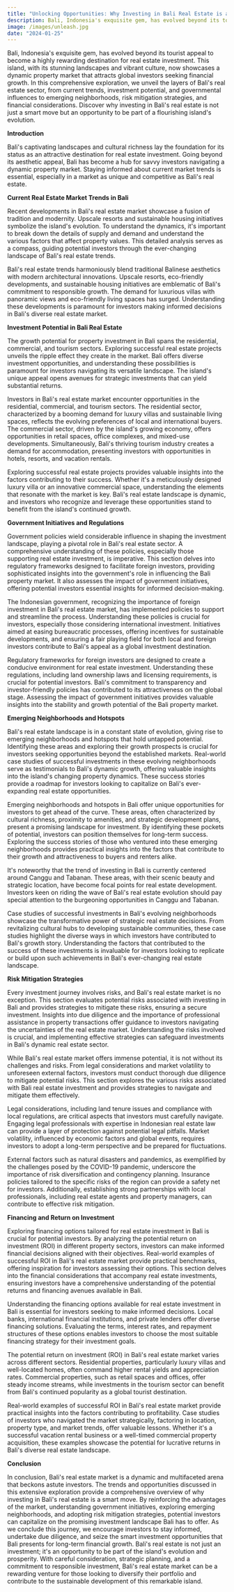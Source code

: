 ---
title: "Unlocking Opportunities: Why Investing in Bali Real Estate is a Smart Move"
description: Bali, Indonesia's exquisite gem, has evolved beyond its tourist appeal to become a highly rewarding destination for real estate investment. This island, with its stunning landscapes and vibrant culture, now showcases a dynamic property market that attracts global investors seeking financial growth. In this comprehensive exploration, we unveil the layers of Bali's real estate sector, from current trends, investment potential, and governmental influences to emerging neighborhoods, risk mitigation strategies, and financial considerations. Discover why investing in Bali's real estate is not just a smart move but an opportunity to be part of a flourishing island's evolution.
image: /images/unleash.jpg
date: "2024-01-25"
---

Bali, Indonesia's exquisite gem, has evolved beyond its tourist appeal to become a highly rewarding destination for real estate investment. This island, with its stunning landscapes and vibrant culture, now showcases a dynamic property market that attracts global investors seeking financial growth. In this comprehensive exploration, we unveil the layers of Bali's real estate sector, from current trends, investment potential, and governmental influences to emerging neighborhoods, risk mitigation strategies, and financial considerations. Discover why investing in Bali's real estate is not just a smart move but an opportunity to be part of a flourishing island's evolution.

**Introduction**

Bali's captivating landscapes and cultural richness lay the foundation for its status as an attractive destination for real estate investment. Going beyond its aesthetic appeal, Bali has become a hub for savvy investors navigating a dynamic property market. Staying informed about current market trends is essential, especially in a market as unique and competitive as Bali's real estate.

**Current Real Estate Market Trends in Bali**

Recent developments in Bali's real estate market showcase a fusion of tradition and modernity. Upscale resorts and sustainable housing initiatives symbolize the island's evolution. To understand the dynamics, it's important to break down the details of supply and demand and understand the various factors that affect property values. This detailed analysis serves as a compass, guiding potential investors through the ever-changing landscape of Bali's real estate trends.

Bali's real estate trends harmoniously blend traditional Balinese aesthetics with modern architectural innovations. Upscale resorts, eco-friendly developments, and sustainable housing initiatives are emblematic of Bali's commitment to responsible growth. The demand for luxurious villas with panoramic views and eco-friendly living spaces has surged. Understanding these developments is paramount for investors making informed decisions in Bali's diverse real estate market.

**Investment Potential in Bali Real Estate**

The growth potential for property investment in Bali spans the residential, commercial, and tourism sectors. Exploring successful real estate projects unveils the ripple effect they create in the market. Bali offers diverse investment opportunities, and understanding these possibilities is paramount for investors navigating its versatile landscape. The island's unique appeal opens avenues for strategic investments that can yield substantial returns.

Investors in Bali's real estate market encounter opportunities in the residential, commercial, and tourism sectors. The residential sector, characterized by a booming demand for luxury villas and sustainable living spaces, reflects the evolving preferences of local and international buyers. The commercial sector, driven by the island's growing economy, offers opportunities in retail spaces, office complexes, and mixed-use developments. Simultaneously, Bali's thriving tourism industry creates a demand for accommodation, presenting investors with opportunities in hotels, resorts, and vacation rentals.

Exploring successful real estate projects provides valuable insights into the factors contributing to their success. Whether it's a meticulously designed luxury villa or an innovative commercial space, understanding the elements that resonate with the market is key. Bali's real estate landscape is dynamic, and investors who recognize and leverage these opportunities stand to benefit from the island's continued growth.

**Government Initiatives and Regulations**

Government policies wield considerable influence in shaping the investment landscape, playing a pivotal role in Bali's real estate sector. A comprehensive understanding of these policies, especially those supporting real estate investment, is imperative. This section delves into regulatory frameworks designed to facilitate foreign investors, providing sophisticated insights into the government's role in influencing the Bali property market. It also assesses the impact of government initiatives, offering potential investors essential insights for informed decision-making.

The Indonesian government, recognizing the importance of foreign investment in Bali's real estate market, has implemented policies to support and streamline the process. Understanding these policies is crucial for investors, especially those considering international investment. Initiatives aimed at easing bureaucratic processes, offering incentives for sustainable developments, and ensuring a fair playing field for both local and foreign investors contribute to Bali's appeal as a global investment destination.

Regulatory frameworks for foreign investors are designed to create a conducive environment for real estate investment. Understanding these regulations, including land ownership laws and licensing requirements, is crucial for potential investors. Bali's commitment to transparency and investor-friendly policies has contributed to its attractiveness on the global stage. Assessing the impact of government initiatives provides valuable insights into the stability and growth potential of the Bali property market.

**Emerging Neighborhoods and Hotspots**

Bali's real estate landscape is in a constant state of evolution, giving rise to emerging neighborhoods and hotspots that hold untapped potential. Identifying these areas and exploring their growth prospects is crucial for investors seeking opportunities beyond the established markets. Real-world case studies of successful investments in these evolving neighborhoods serve as testimonials to Bali's dynamic growth, offering valuable insights into the island's changing property dynamics. These success stories provide a roadmap for investors looking to capitalize on Bali's ever-expanding real estate opportunities.

Emerging neighborhoods and hotspots in Bali offer unique opportunities for investors to get ahead of the curve. These areas, often characterized by cultural richness, proximity to amenities, and strategic development plans, present a promising landscape for investment. By identifying these pockets of potential, investors can position themselves for long-term success. Exploring the success stories of those who ventured into these emerging neighborhoods provides practical insights into the factors that contribute to their growth and attractiveness to buyers and renters alike.

It's noteworthy that the trend of investing in Bali is currently centered around Canggu and Tabanan. These areas, with their scenic beauty and strategic location, have become focal points for real estate development. Investors keen on riding the wave of Bali's real estate evolution should pay special attention to the burgeoning opportunities in Canggu and Tabanan.

Case studies of successful investments in Bali's evolving neighborhoods showcase the transformative power of strategic real estate decisions. From revitalizing cultural hubs to developing sustainable communities, these case studies highlight the diverse ways in which investors have contributed to Bali's growth story. Understanding the factors that contributed to the success of these investments is invaluable for investors looking to replicate or build upon such achievements in Bali's ever-changing real estate landscape.

**Risk Mitigation Strategies**

Every investment journey involves risks, and Bali's real estate market is no exception. This section evaluates potential risks associated with investing in Bali and provides strategies to mitigate these risks, ensuring a secure investment. Insights into due diligence and the importance of professional assistance in property transactions offer guidance to investors navigating the uncertainties of the real estate market. Understanding the risks involved is crucial, and implementing effective strategies can safeguard investments in Bali's dynamic real estate sector.

While Bali's real estate market offers immense potential, it is not without its challenges and risks. From legal considerations and market volatility to unforeseen external factors, investors must conduct thorough due diligence to mitigate potential risks. This section explores the various risks associated with Bali real estate investment and provides strategies to navigate and mitigate them effectively.

Legal considerations, including land tenure issues and compliance with local regulations, are critical aspects that investors must carefully navigate. Engaging legal professionals with expertise in Indonesian real estate law can provide a layer of protection against potential legal pitfalls. Market volatility, influenced by economic factors and global events, requires investors to adopt a long-term perspective and be prepared for fluctuations.

External factors such as natural disasters and pandemics, as exemplified by the challenges posed by the COVID-19 pandemic, underscore the importance of risk diversification and contingency planning. Insurance policies tailored to the specific risks of the region can provide a safety net for investors. Additionally, establishing strong partnerships with local professionals, including real estate agents and property managers, can contribute to effective risk mitigation.

**Financing and Return on Investment**

Exploring financing options tailored for real estate investment in Bali is crucial for potential investors. By analyzing the potential return on investment (ROI) in different property sectors, investors can make informed financial decisions aligned with their objectives. Real-world examples of successful ROI in Bali's real estate market provide practical benchmarks, offering inspiration for investors assessing their options. This section delves into the financial considerations that accompany real estate investments, ensuring investors have a comprehensive understanding of the potential returns and financing avenues available in Bali.

Understanding the financing options available for real estate investment in Bali is essential for investors seeking to make informed decisions. Local banks, international financial institutions, and private lenders offer diverse financing solutions. Evaluating the terms, interest rates, and repayment structures of these options enables investors to choose the most suitable financing strategy for their investment goals.

The potential return on investment (ROI) in Bali's real estate market varies across different sectors. Residential properties, particularly luxury villas and well-located homes, often command higher rental yields and appreciation rates. Commercial properties, such as retail spaces and offices, offer steady income streams, while investments in the tourism sector can benefit from Bali's continued popularity as a global tourist destination.

Real-world examples of successful ROI in Bali's real estate market provide practical insights into the factors contributing to profitability. Case studies of investors who navigated the market strategically, factoring in location, property type, and market trends, offer valuable lessons. Whether it's a successful vacation rental business or a well-timed commercial property acquisition, these examples showcase the potential for lucrative returns in Bali's diverse real estate landscape.

**Conclusion**

In conclusion, Bali's real estate market is a dynamic and multifaceted arena that beckons astute investors. The trends and opportunities discussed in this extensive exploration provide a comprehensive overview of why investing in Bali's real estate is a smart move. By reinforcing the advantages of the market, understanding government initiatives, exploring emerging neighborhoods, and adopting risk mitigation strategies, potential investors can capitalize on the promising investment landscape Bali has to offer. As we conclude this journey, we encourage investors to stay informed, undertake due diligence, and seize the smart investment opportunities that Bali presents for long-term financial growth. Bali's real estate is not just an investment; it's an opportunity to be part of the island's evolution and prosperity. With careful consideration, strategic planning, and a commitment to responsible investment, Bali's real estate market can be a rewarding venture for those looking to diversify their portfolio and contribute to the sustainable development of this remarkable island.

